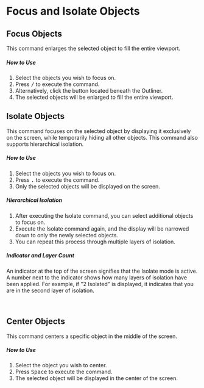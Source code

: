 
# Focus and Isolate Objects

## Focus Objects

This command enlarges the selected object to fill the entire viewport.

<Reference shortcut="/ (Slash)" command="Viewport: Focus" button="" />

##### How to Use

1. Select the objects you wish to focus on.
2. Press <kbd>/</kbd> to execute the command.
3. Alternatively, click the <ButtonIcon type="button-focus" /> button located beneath the Outliner.
4. The selected objects will be enlarged to fill the entire viewport.

## Isolate Objects

This command focuses on the selected object by displaying it exclusively on the screen, while temporarily hiding all other objects. This command also supports hierarchical isolation.

<Reference shortcut=". (Period)" command="Isolate" button="" />

##### How to Use

1. Select the objects you wish to focus on.
2. Press <kbd>.</kbd> to execute the command.
3. Only the selected objects will be displayed on the screen.

##### Hierarchical Isolation

1. After executing the Isolate command, you can select additional objects to focus on.
2. Execute the Isolate command again, and the display will be narrowed down to only the newly selected objects.
3. You can repeat this process through multiple layers of isolation.

##### Indicator and Layer Count

An indicator at the top of the screen signifies that the Isolate mode is active. A number next to the indicator shows how many layers of isolation have been applied. For example, if "2 Isolated" is displayed, it indicates that you are in the second layer of isolation.

<br/>
<VideoPlayer fileName="isolate"/>

## Center Objects

This command centers a specific object in the middle of the screen.

<Reference shortcut="Space" command="Viewport: Navigate To selection" button="" />

##### How to Use

1. Select the object you wish to center.
2. Press <kbd>Space</kbd> to execute the command.
3. The selected object will be displayed in the center of the screen.









